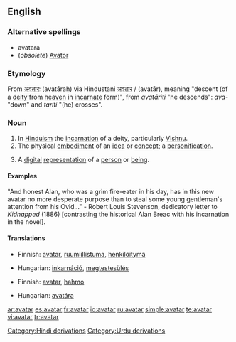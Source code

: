 {{wikipedia}}
{{commons|Category:Avatar|Avatar}}
==English==

===Alternative spellings===
* avatara
* (''obsolete'') [[Avator]]

===Etymology===
From {{etyl|sa}} [[अवतारः]] (avatāraḥ) via Hindustani [[अवतार]] / {{ur-Arab|[[اوتار]]}} (avatār), meaning "descent (of a [[deity]] from [[heaven]] in [[incarnate]] form)", from ''avatāriti'' "he descends": ''ava-'' "down" and ''tariti'' "(he) crosses".

===Noun===
{{en-noun}}

# In [[Hinduism]] the [[incarnation]] of a deity, particularly [[Vishnu]].
# The physical [[embodiment]] of an [[idea]] or [[concept]]; a [[personification]].
# {{computing}} A [[digital]] [[representation]] of a [[person]] or [[being]].

====Examples====
{{rfc-header|Examples|lang=en}}
"And honest Alan, who was a grim fire-eater in his day, has in this new avatar no more desperate purpose than to steal some young gentleman's attention from his Ovid..." - Robert Louis Stevenson, dedicatory letter to ''Kidnapped'' (1886) [contrasting the historical Alan Breac with his incarnation in the novel].

====Translations====
{{trans-top|The physical embodiment of an idea or concept; a personification}}
* Finnish: [[avatar]], [[ruumiillistuma]], [[henkilöitymä]]
{{trans-mid}}
* Hungarian: [[inkarnáció]], [[megtestesülés]]
{{trans-bottom}}

{{trans-top|A digital representation of a person or being}}
* Finnish: [[avatar]], [[hahmo]]
{{trans-mid}}
{{trans-bottom}}

{{trans-top|The earthly incarnation of a deity, particularly Vishnu}}
* Hungarian: [[avatára]]
{{trans-mid}}
{{trans-bottom}}

[[Category:Hindi derivations]]
[[Category:Urdu derivations]]

[[ar:avatar]]
[[es:avatar]]
[[fr:avatar]]
[[io:avatar]]
[[ru:avatar]]
[[simple:avatar]]
[[te:avatar]]
[[vi:avatar]]
[[tr:avatar]]